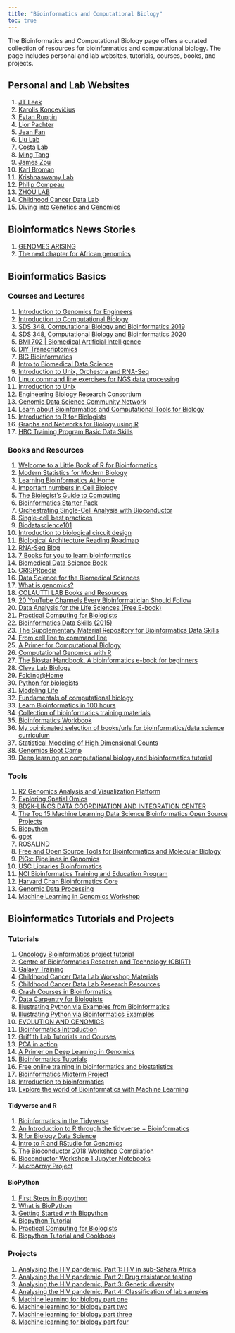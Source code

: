 ```yaml
---
title: "Bioinformatics and Computational Biology"
toc: true
---
```


The Bioinformatics and Computational Biology page offers a curated collection of resources for bioinformatics and computational biology. The page includes personal and lab websites, tutorials, courses, books, and projects.

## Personal and Lab Websites

1)  [JT Leek](https://github.com/jtleek)
2)  [Karolis Koncevičius](http://karolis.koncevicius.lt/)
3)  [Eytan Ruppin](https://ccr.cancer.gov/staff-directory/eytan-ruppin)
4)  [Lior Pachter](https://pachterlab.github.io/)
5)  [Jean Fan](https://jef.works/)
6)  [Liu Lab](https://liulab-dfci.github.io/)
7)  [Costa Lab](https://www.costalab.org/teaching/)
8)  [Ming Tang](https://divingintogeneticsandgenomics.rbind.io/)
9)  [James Zou](https://www.james-zou.com/research)
10) [Karl Broman](https://kbroman.org/)
11) [Krishnaswamy Lab](https://www.krishnaswamylab.org/)
12) [Philip Compeau](https://compeau.cbd.cmu.edu/)
13) [ZHOU LAB](https://zhou-lab.github.io/index.html)
14) [Childhood Cancer Data Lab](https://www.ccdatalab.org/)
15) [Diving into Genetics and Genomics](http://crazyhottommy.blogspot.com/)

## Bioinformatics News Stories

1)  [GENOMES ARISING](https://www.science.org/content/article/africans-begin-take-reins-research-their-own-genomes)
2)  [The next chapter for African genomics](https://www.nature.com/articles/d41586-020-00454-1)

## Bioinformatics Basics

### Courses and Lectures

1)  [Introduction to Genomics for Engineers](https://learngenomics.dev/)
2)  [Introduction to Computational Biology](https://biodatascience.github.io/compbio/)
3)  [SDS 348, Computational Biology and Bioinformatics 2019](https://wilkelab.org/classes/SDS348_spring_2019.html)
4)  [SDS 348, Computational Biology and Bioinformatics 2020](https://wilkelab.org/classes/SDS348_spring_2020.html)
5)  [BMI 702 \| Biomedical Artificial Intelligence](https://zitniklab.hms.harvard.edu/BMI702/)
6)  [DIY Transcriptomics](https://diytranscriptomics.com/)
7)  [BIG Bioinformatics](https://www.bigbioinformatics.org/)
8)  [Intro to Biomedical Data Science](http://bioconnector.github.io/bims8382/index.html)
9)  [Introduction to Unix, Orchestra and RNA-Seq](https://wiki.harvard.edu/confluence/display/hbctraining/Introduction+to+Unix%2C+Orchestra+and+RNA-Seq)
10) [Linux command line exercises for NGS data processing](https://userweb.eng.gla.ac.uk/umer.ijaz/bioinformatics/linux.html)
11) [Introduction to Unix](https://www.melbournebioinformatics.org.au/tutorials/tutorials/unix/unix/)
12) [Engineering Biology Research Consortium](https://ebrc.org/curriculum-module-introduction-to-engineering-biology/)
13) [Genomic Data Science Community Network](https://www.gdscn.org/home)
14) [Learn about Bioinformatics and Computational Tools for Biology](http://barc.wi.mit.edu/education/)
15) [Introduction to R for Biologists](https://melbournebioinformatics.github.io/r-intro-biologists/intro_r_biologists.html#R_for_Biologists_course)
16) [Graphs and Networks for Biology using R](http://web.stanford.edu/class/bios221/NetworkSlides.html)
17) [HBC Training Program Basic Data Skills](https://hbctraining.github.io/main/#basic-data-skills)

### Books and Resources

1)  [Welcome to a Little Book of R for Bioinformatics](https://a-little-book-of-r-for-bioinformatics.readthedocs.io/en/latest/)
2)  [Modern Statistics for Modern Biology](https://www.huber.embl.de/msmb/)
3)  [Learning Bioinformatics At Home](https://github.com/harvardinformatics/learning-bioinformatics-at-home)
4)  [Important numbers in Cell Biology](http://book.bionumbers.org/)
5)  [The Biologist's Guide to Computing](https://book.biologistsguide2computing.com/en/stable/)
6)  [Bioinformatics Starter Pack](https://khushbupatel.notion.site/Bioinformatics-Starter-Pack-ae982892a9fb44569f735abc52ec9dd8)
7)  [Orchestrating Single-Cell Analysis with Bioconductor](https://bioconductor.org/books/release/OSCA/)
8)  [Single-cell best practices](https://www.sc-best-practices.org/preamble.html)
9)  [Biodatascience101](https://biodatascience101.github.io/)
10) [Introduction to biological circuit design](https://biocircuits.github.io/chapters/01_intro_to_circuit_design.html)
11) [Biological Architecture Reading Roadmap](https://github.com/francisglee/biological-architecture-primer)
12) [RNA-Seq Blog](https://www.rna-seqblog.com/)
13) [7 Books for you to learn bioinformatics](https://crazyhottommy.blogspot.com/2022/11/7-books-for-you-to-learn-bioinformatics.html)
14) [Biomedical Data Science Book](http://genomicsclass.github.io/book/)
15) [CRISPRpedia](https://innovativegenomics.org/crisprpedia/)
16) [Data Science for the Biomedical Sciences](https://ds4biomed.tech/)
17) [What is genomics?](https://www.genomicseducation.hee.nhs.uk/education/core-concepts/what-is-genomics/)
18) [COLAUTTI LAB Books and Resources](https://ecoevogeno.org/)
19) [20 YouTube Channels Every Bioinformatician Should Follow](https://bioinformaticamente.com/2022/05/08/20-youtube-channels-every-bioinformatician-should-follow/)
20) [Data Analysis for the Life Sciences (Free E-book)](https://leanpub.com/dataanalysisforthelifesciences)
21) [Practical Computing for Biologists](https://practicalcomputing.org/)
22) [Bioinformatics Data Skills (2015)](https://apprize.best/data/bioinformatics/)
23) [The Supplementary Material Repository for Bioinformatics Data Skills](https://github.com/vsbuffalo/bds-files/)
24) [From cell line to command line](https://divingintogeneticsandgenomics.ck.page/)
25) [A Primer for Computational Biology](https://open.oregonstate.education/computationalbiology/)
26) [Computational Genomics with R](http://compgenomr.github.io/book/)
27) [The Biostar Handbook. A bioinformatics e-book for beginners](https://www.biostars.org/p/225812/)
28) [Cleva Lab Biology](https://www.clevalab.com/blog)
29) [Folding\@Home](https://foldingathome.org/)
30) [Python for biologists](https://pythonforbiologists.com/)
31) [Modeling Life](https://modelinginbiology.github.io/)
32) [Fundamentals of computational biology](https://camilogarciabotero.github.io/biocomp-book/)
33) [Learn Bioinformatics in 100 hours](https://www.biostarhandbook.com/edu/course/1/)
34) [Collection of bioinformatics training materials](https://github.com/sib-swiss/training-collection)
35) [Bioinformatics Workbook](https://bioinformaticsworkbook.org/)
36) [My opinionated selection of books/urls for bioinformatics/data science curriculum](https://divingintogeneticsandgenomics.rbind.io/post/my-opinionated-selection-of-books-for-bioinformatics-data-science-curriculum/)
37) [Statistical Modeling of High Dimensional Counts](https://mikelove.github.io/counts-model/)
38) [Genomics Boot Camp](https://genomicsbootcamp.github.io/book/)
39) [Deep learning on computational biology and bioinformatics tutorial](https://theaisummer.com/deep-learning-biology-alphafold/)

### Tools

1)  [R2 Genomics Analysis and Visualization Platform](https://hgserver1.amc.nl/cgi-bin/r2/main.cgi?open_page=login)
2)  [Exploring Spatial Omics](https://aquila.cheunglab.org/)
3)  [BD2K-LINCS DATA COORDINATION AND INTEGRATION CENTER](https://lincs-dcic.org/)
4)  [The Top 15 Machine Learning Data Science Bioinformatics Open Source Projects](https://awesomeopensource.com/projects/bioinformatics/data-science/machine-learning)
5)  [Biopython](https://biopython.org/)
6)  [gget](https://pachterlab.github.io/gget/)
7)  [ROSALIND](https://rosalind.info/problems/locations/)
8)  [Free and Open Source Tools for Bioinformatics and Molecular Biology](https://www.opensourceforu.com/2018/03/free-open-source-tools-bioinformatics-molecular-biology/)
9)  [PiGx: Pipelines in Genomics](http://bioinformatics.mdc-berlin.de/pigx/)
10) [USC Libraries Bioinformatics](https://libguides.usc.edu/c.php?g=1024275&p=7420352)
11) [NCI Bioinformatics Training and Education Program](https://btep.ccr.cancer.gov/classes/rbioconductor-basics-workshop-2-day-3/)
12) [Harvard Chan Bioinformatics Core](https://bioinformatics.sph.harvard.edu/training)
13) [Genomic Data Processing](https://gdc.cancer.gov/about-data/gdc-data-processing/genomic-data-processing)
14) [Machine Learning in Genomics Workshop](https://www.genome.gov/event-calendar/Machine-Learning-in-Genomics-Tools-Resources-Clinical-Applications-and-Ethics)

## Bioinformatics Tutorials and Projects

### Tutorials

1)  [Oncology Bioinformatics project tutorial](https://darkomedin-datascience.medium.com/oncology-bioinformatics-project-tutorial-differential-gene-expression-and-biomarker-discovery-d3ac07db5652)
2)  [Centre of Bioinformatics Research and Technology (CBIRT)](https://cbirt.net/)
3)  [Galaxy Training](https://training.galaxyproject.org/training-material/)
4)  [Childhood Cancer Data Lab Workshop Materials](https://www.ccdatalab.org/workshop-materials)
5)  [Childhood Cancer Data Lab Research Resources](https://www.ccdatalab.org/research-resources)
6)  [Crash Courses in Bioinformatics](http://crashcourses.biodata.pt/)
7)  [Data Carpentry for Biologists](https://datacarpentry.org/semester-biology/)
8)  [Illustrating Python via Examples from Bioinformatics](http://hplgit.github.io/bioinf-py/doc/pub/html/index.html)
9)  [Illustrating Python via Bioinformatics Examples](http://hplgit.github.io/bioinf-py/doc/pub/bioinf-py.html)
10) [EVOLUTION AND GENOMICS](https://evomics.org/learning/)
11) [Bioinformatics Introduction](https://github.com/SexChrLab/BioinformaticsIntroduction)
12) [Griffith Lab Tutorials and Courses](https://griffithlab.org/teaching/)
13) [PCA in action](https://divingintogeneticsandgenomics.rbind.io/post/pca-in-action/)
14) [A Primer on Deep Learning in Genomics](https://colab.research.google.com/drive/17E4h5aAOioh5DiTo7MZg4hpL6Z_0FyWr#scrollTo=IA9FJeQkr1Ze)
15) [Bioinformatics Tutorials](https://www.hadriengourle.com/tutorials/)
16) [Free online training in bioinformatics and biostatistics](https://pickingupthetabb.wordpress.com/building-a-bioinformaticist/free-online-training-in-bioinformatics-and-biostatistics/)
17) [Bioinformatics Midterm Project](https://rpubs.com/nupurjoshi829/546190)
18) [Introduction to bioinformatics](https://rpubs.com/sonnyc247/PCL368-S1-2022)
19) [Explore the world of Bioinformatics with Machine Learning](https://www.kdnuggets.com/2019/09/explore-world-bioinformatics-machine-learning.html)

#### Tidyverse and R

1)  [Bioinformatics in the Tidyverse](https://chapmandu2.github.io/post/2017/02/21/bioinformatics-in-the-tidyverse/)
2)  [An Introduction to R through the tidyverse + Bioinformatics](https://pmacdasci.github.io/r-intro-tidyverse/)
3)  [R for Biology Data Science](https://jmhulbert.github.io/r/bio/s1/)
4)  [Intro to R and RStudio for Genomics](https://datacarpentry.org/genomics-r-intro/)
5)  [The Bioconductor 2018 Workshop Compilation](https://bioconductor.github.io/BiocWorkshops/)
6)  [Bioconductor Workshop 1 Jupyter Notebooks](https://compbiocore.github.io/bioconductor-workshop-1/notebook/)
7)  [MicroArray Project](https://rpubs.com/bilalhamdanieh/bioconductor)

#### BioPython

1)  [First Steps in Biopython](https://krother.gitbooks.io/biopython-tutorial/content/first_steps.html)
2)  [What is BioPython](https://notebook.community/gditzler/bio-course-materials/notebooks/BioPython-Tutorial)
3)  [Getting Started with Biopython](https://www.kaggle.com/code/mylesoneill/getting-started-with-biopython/notebook)
4)  [Biopython Tutorial](https://www.tutorialspoint.com/biopython/index.htm)
5)  [Practical Computing for Biologists](https://people.duke.edu/~ccc14/pcfb/biopython/BiopythonBasics.html)
6)  [Biopython Tutorial and Cookbook](http://biopython.org/DIST/docs/tutorial/Tutorial.html)

### Projects

1)  [Analysing the HIV pandemic, Part 1: HIV in sub-Sahara Africa](https://rviews.rstudio.com/2019/04/30/analysing-hiv-pandemic-part-1/)
2)  [Analysing the HIV pandemic, Part 2: Drug resistance testing](https://rviews.rstudio.com/2019/05/07/pipeline-for-analysing-hiv-part-2/)
3)  [Analysing the HIV pandemic, Part 3: Genetic diversity](https://rviews.rstudio.com/2019/05/16/pipeline-for-analysing-hiv-part-3/)
4)  [Analysing the HIV pandemic, Part 4: Classification of lab samples](https://rviews.rstudio.com/2019/05/23/pipeline-for-analysing-hiv-part-4/)
5)  [Machine learning for biology part one](https://pythonforbiologists.com/machine-learning-for-biology-part-one.html)
6)  [Machine learning for biology part two](https://pythonforbiologists.com/machine-learning-for-biology-part-two.html)
7)  [Machine learning for biology part three](https://pythonforbiologists.com/machine-learning-for-biology-part-three.html)
8)  [Machine learning for biology part four](https://pythonforbiologists.com/machine-learning-for-biology-part-four.html)
